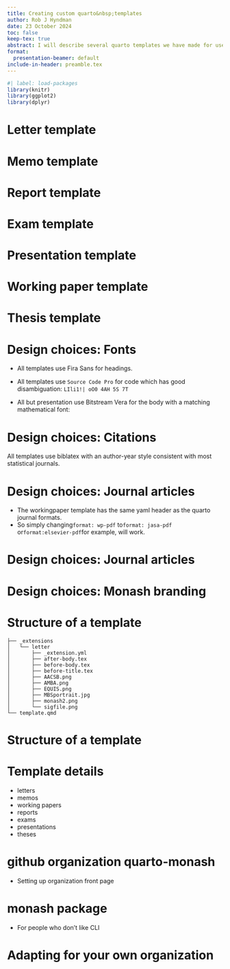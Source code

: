 ```yaml
---
title: Creating custom quarto&nbsp;templates
author: Rob J Hyndman
date: 23 October 2024
toc: false
keep-tex: true
abstract: I will describe several quarto templates we have made for use at Monash University to create presentations, working papers, theses, exams, slides, reports, memos, and letters. These help make our outputs look professional and consistent. They are relatively easy to make if you know a little LaTeX (for pdf output) or CSS (for html output). More advanced customization is possible with the help of Lua. I will show how you can easily adapt our quarto templates to other organizations, and how to make your own templates from scratch.
format:
  presentation-beamer: default
include-in-header: preamble.tex
---
```


```r
#| label: load-packages
library(knitr)
library(ggplot2)
library(dplyr)
```

# Letter template {.fragile}

\showtemplate{letter.pdf}
\only<2>{\begin{textblock}{9}(6.5,1)
\showyaml{letter.yml}
\end{textblock}}

# Memo template

\showtemplate{memo.pdf}
\only<2>{\begin{textblock}{9}(6.5,1)
\showyaml{memo.yml}
\end{textblock}}

# Report template

\only<1-2>{\showtemplate{report.pdf}}
\only<3>{\showtemplate{report.pdf}[2]}
\only<2-3>{\begin{textblock}{9}(6.5,1)
\showyaml{report.yml}
\end{textblock}}

# Exam template

\only<1-2>{\showtemplate{exam.pdf}}
\only<3>{\showtemplate{exam.pdf}[2]}
\only<4>{\showtemplate{exam.pdf}[3]}
\only<2-4>{\begin{textblock}{9}(6.5,1)
\showyaml{exam.yml}
\end{textblock}}

# Presentation template

\only<2-3>{\showtemplate{pdfpresentation.pdf}}
\only<1>{\showtemplate{htmltemplate.png}}
\only<3>{\begin{textblock}{9}(6.5,1)
\showyaml{presentation.yml}
\end{textblock}}

# Working paper template

\only<1>{\showtemplate{workingpaper.pdf}}
\only<2>{\showtemplate{workingpaper.pdf}[2]}
\only<3>{\showtemplate{workingpaper.pdf}[3]}
\only<4>{\showtemplate{workingpaper.pdf}}
\only<5-6>{\showtemplate{workingpaper.pdf}[2]}
\only<7>{\showtemplate{workingpaper.pdf}[3]}
\only<4-5>{\begin{textblock}{9}(6.5,1)
\showyaml{workingpaper.yml}
\end{textblock}}
\only<6-7>{\begin{textblock}{9}(6.5,1)
\showyaml{workingpaper2.yml}
\end{textblock}}

# Thesis template

\showtemplate{thesis.pdf}
\only<2>{\begin{textblock}{9}(6.5,1)
\showyaml{thesis.yml}
\end{textblock}}

# Design choices: Fonts

  * All templates use Fira Sans for headings.

  * All templates use `Source Code Pro` for code which has good disambiguation: `LIli1!| oO0 4AH 5S 7T`

  * All but presentation use Bitstream Vera for the body with a matching mathematical font:

\begin{block}{}
\centerline{\includegraphics[height=2.9cm,width=14cm]{sample_bera.pdf}}
\end{block}

# Design choices: Citations

All templates use biblatex with an author-year style consistent with most statistical journals.

\begin{block}{}
\centerline{\includegraphics[page=15, trim = 0 410 0 235, clip=true, width=16.3cm, height=40cm]{thesis.pdf}}
\end{block}

# Design choices: Journal articles

* The workingpaper template has the same yaml header as the quarto journal formats.
* So simply changing\newline `format: wp-pdf` to\newline `format: jasa-pdf` or\newline `format:elsevier-pdf`\newline for example, will work.

# Design choices: Journal articles

\only<1>{\showtemplate{workingpaper.pdf}}
\only<2>{\showtemplate{workingpaper.pdf}[2]}
\only<3-5>{\showtemplate{workingpaper.pdf}[3]}
\only<4>{\begin{textblock}{9}(6.5,1)
\showyaml{workingpaper.yml}
\end{textblock}}
\only<5>{\begin{textblock}{9}(6.5,1)
\showyaml{workingpaper3.yml}
\end{textblock}}
\only<6-7>{\showtemplate{ijf.pdf}}
\only<6-7>{\begin{textblock}{9}(6.5,1)
\showyaml{ijf.yml}
\end{textblock}}
\only<7>{\begin{textblock}{9}(6.5,7.2)
\begin{alertblock}{}
Currently, quarto does not allow two pdf output files.
\end{alertblock}
\end{textblock}}

# Design choices: Monash branding

# Structure of a template

```
├── _extensions
│   └── letter
│       ├── _extension.yml
│       ├── after-body.tex
│       ├── before-body.tex
│       ├── before-title.tex
│       ├── AACSB.png
│       ├── AMBA.png
│       ├── EQUIS.png
│       ├── MBSportrait.jpg
│       ├── monash2.png
│       └── sigfile.png
└── template.qmd
```

# Structure of a template

\showyaml{extension.yml}


# Template details

* letters
* memos
* working papers
* reports
* exams
* presentations
* theses

# github organization quarto-monash

* Setting up organization front page

# monash package

* For people who don't like CLI

# Adapting for your own organization
